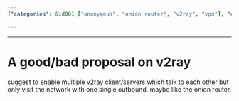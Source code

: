```yaml
---
{"categories": &id001 ["anonymous", "onion router", "v2ray", "vpn"], "category": "Networking", "date": "2023-12-22 23:52:59", "description": "This proposal aims to enhance the efficiency of communication by allowing the use of multiple V2Ray clients and servers, while also utilizing a single outbound network, similar to how the onion router operates.", "tags": *id001, "title": "A good/bad proposal on v2ray"}

---
```


------



# A good/bad proposal on v2ray

suggest to enable multiple v2ray client/servers which talk to each other but only visit the network with one single outbound. maybe like the onion router.

